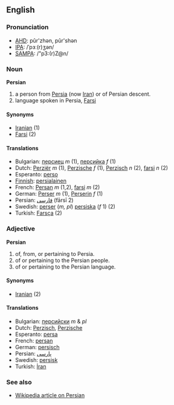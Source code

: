 ==English==

===Pronunciation===
*[[w:AHD|AHD]]: pûr'zhən, pûr'shən
*[[w:IPA|IPA]]: /ˈpɜː(r)ʒən/
*[[w:SAMPA|SAMPA]]: /"p3:(r)Z@n/

===Noun===
'''Persian'''

# a person from [[Persia]] (now [[Iran]]) or of Persian descent.
# language spoken in Persia, [[Farsi]]

====Synonyms====
*[[Iranian]] (1)
*[[Farsi]] (2)

====Translations====
*Bulgarian: [[персиец]] ''m'' (1), [[персийка]] ''f'' (1)
*Dutch: [[Perziër]] ''m'' (1), [[Perzische]] ''f'' (1), [[Perzisch]] ''n'' (2), [[farsi]] ''n'' (2)
*Esperanto: [[perso]]
*[[Finnish]]: [[persialainen]]
*French: [[Persan]] ''m'' (1,2), [[farsi]] ''m'' (2)
*German: [[Perser]] ''m'' (1), [[Perserin]] ''f'' (1)
*Persian: [[فارسی]] (fārsī 2)
*Swedish: [[perser]] (''m, pl'') [[persiska]] (''f'' 1) (2)
*Turkish: [[Farsça]] (2)

===Adjective===
'''Persian'''

# of, from, or pertaining to Persia.
# of or pertaining to the Persian people.
# of or pertaining to the Persian language.

====Synonyms====
*[[Iranian]] (2)

====Translations====
*Bulgarian: [[персийски]] ''m'' & ''pl''
*Dutch: [[Perzisch]], [[Perzische]]
*Esperanto: [[persa]]
*French: [[persan]]
*German: [[persisch]]
*Persian: [[پارسی]]
*Swedish: [[persisk]]
*Turkish: [[İran]]

===See also===
*[[en:Persian|Wikipedia article on Persian]]
